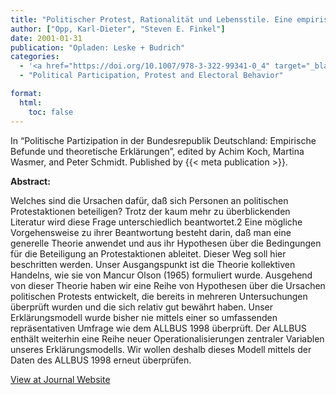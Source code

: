 ```yaml
---
title: "Politischer Protest, Rationalität und Lebensstile. Eine empirische Überprüfung alternativer Erklärungsmodelle"
author: ["Opp, Karl-Dieter", "Steven E. Finkel"]
date: 2001-01-31
publication: "Opladen: Leske + Budrich"
categories:
  - '<a href="https://doi.org/10.1007/978-3-322-99341-0_4" target="_blank">Journal</a>'
  - "Political Participation, Protest and Electoral Behavior"

format:
  html:
    toc: false
---
```


In "Politische Partizipation in der Bundesrepublik Deutschland: Empirische Befunde und theoretische Erklärungen", edited by Achim Koch, Martina Wasmer, and Peter Schmidt. Published by {{< meta publication >}}.

**Abstract:**

::: justify-text
Welches sind die Ursachen dafür, daß sich Personen an politischen Protestaktionen beteiligen? Trotz der kaum mehr zu überblickenden Literatur wird diese Frage unterschiedlich beantwortet.2 Eine mögliche Vorgehensweise zu ihrer Beantwortung besteht darin, daß man eine generelle Theorie anwendet und aus ihr Hypothesen über die Bedingungen für die Beteiligung an Protestaktionen ableitet. Dieser Weg soll hier beschritten werden. Unser Ausgangspunkt ist die Theorie kollektiven Handelns, wie sie von Mancur Olson (1965) formuliert wurde. Ausgehend von dieser Theorie haben wir eine Reihe von Hypothesen über die Ursachen politischen Protests entwickelt, die bereits in mehreren Untersuchungen überprüft wurden und die sich relativ gut bewährt haben. Unser Erklärungsmodell wurde bisher nie mittels einer so umfassenden repräsentativen Umfrage wie dem ALLBUS 1998 überprüft. Der ALLBUS enthält weiterhin eine Reihe neuer Operationalisierungen zentraler Variablen unseres Erklärungsmodells. Wir wollen deshalb dieses Modell mittels der Daten des ALLBUS 1998 erneut überprüfen.
:::

[View at Journal Website](https://doi.org/10.1007/978-3-322-99341-0_4){.btn .btn-outline-success target="_blank"}
